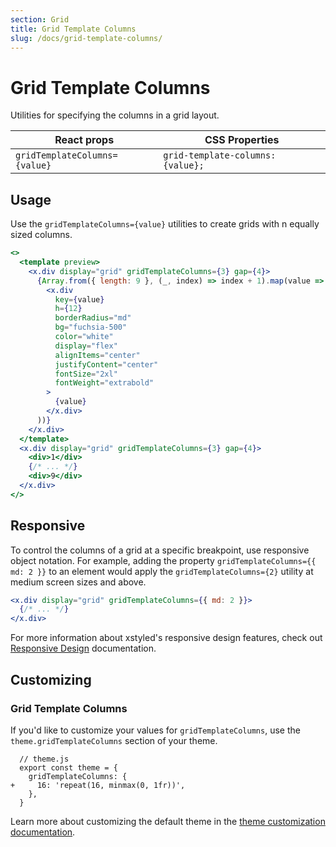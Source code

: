 ```yaml
---
section: Grid
title: Grid Template Columns
slug: /docs/grid-template-columns/
---
```


# Grid Template Columns

Utilities for specifying the columns in a grid layout.

<carbon-ad />

| React props                   | CSS Properties                    |
| ----------------------------- | --------------------------------- |
| `gridTemplateColumns={value}` | `grid-template-columns: {value};` |

## Usage

Use the `gridTemplateColumns={value}` utilities to create grids with n equally sized columns.

```jsx preview color=fuchsia
<>
  <template preview>
    <x.div display="grid" gridTemplateColumns={3} gap={4}>
      {Array.from({ length: 9 }, (_, index) => index + 1).map(value => (
        <x.div
          key={value}
          h={12}
          borderRadius="md"
          bg="fuchsia-500"
          color="white"
          display="flex"
          alignItems="center"
          justifyContent="center"
          fontSize="2xl"
          fontWeight="extrabold"
        >
          {value}
        </x.div>
      ))}
    </x.div>
  </template>
  <x.div display="grid" gridTemplateColumns={3} gap={4}>
    <div>1</div>
    {/* ... */}
    <div>9</div>
  </x.div>
</>
```

## Responsive

To control the columns of a grid at a specific breakpoint, use responsive object notation. For example, adding the property `gridTemplateColumns={{ md: 2 }}` to an element would apply the `gridTemplateColumns={2}` utility at medium screen sizes and above.

```jsx
<x.div display="grid" gridTemplateColumns={{ md: 2 }}>
  {/* ... */}
</x.div>
```

For more information about xstyled's responsive design features, check out [Responsive Design](/docs/responsive-design/) documentation.

## Customizing

### Grid Template Columns

If you'd like to customize your values for `gridTemplateColumns`, use the `theme.gridTemplateColumns` section of your theme.

```diffjs
  // theme.js
  export const theme = {
    gridTemplateColumns: {
+     16: 'repeat(16, minmax(0, 1fr))',
    },
  }
```

Learn more about customizing the default theme in the [theme customization documentation](/docs/theme/).

